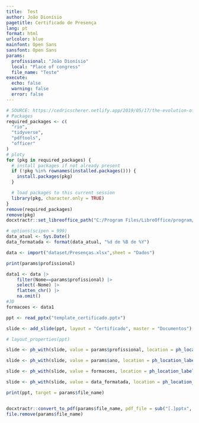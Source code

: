 ```yaml
---
title:  Test
author: João Dionísio
pagetitle: Certificado de Presença
lang: pt
format: html
urlcolor: blue
mainfont: Open Sans
sansfont: Open Sans
params:
  profissional: "João Dionísio"
  local: "Place of congress"
  file_name: "Teste"
execute:
  echo: false
  warning: false
  error: false
---
```


```r
# SOURCE: https://cedricscherer.netlify.app/2019/05/17/the-evolution-of-a-ggplot-ep
# Packages
required_packages <- c(
  "rio",
  "tidyverse",
  "pdftools",
  "officer"
)
# ploty
for (pkg in required_packages) {
  # install packages if not already present
  if (!pkg %in% rownames(installed.packages())) {
    install.packages(pkg)
  }

  # load packages to this current session
  library(pkg, character.only = TRUE)
}
remove(required_packages)
remove(pkg)
docxtractr::set_libreoffice_path("C:/Program Files/LibreOffice/program/soffice.exe")
```

```r
# options(scipen = 999)
data_atual <- Sys.Date()
data_formatada <- format(data_atual, "%d de %B de %Y")

data <- import("dataset/Presenças.xlsx",sheet = "Dados")

print(params$profissional)

data1 <- data |> 
    filter(Nome==params$profissional) |> 
    select(-Nome) |> 
    flatten_chr() |> 
    na.omit()
#JD
formacoes <- data1

ppt <- read_pptx("template_certificado.pptx")

slide <- add_slide(ppt, layout = "Certificado", master = "Documentos")

# layout_properties(ppt)

slide <- ph_with(slide, value = params$profissional, location = ph_location_label(ph_label = "nome_profissional"))

slide <- ph_with(slide, value = params$ano, location = ph_location_label(ph_label = "ano"))

slide <- ph_with(slide, value = formacoes, location = ph_location_label(ph_label = "formacoes"))

slide <- ph_with(slide, value = data_formatada, location = ph_location_label(ph_label = "data"))

print(ppt, target = params$file_name)


docxtractr::convert_to_pdf(params$file_name, pdf_file = sub("[.]pptx", ".pdf", params$file_name))
file.remove(params$file_name)
```
